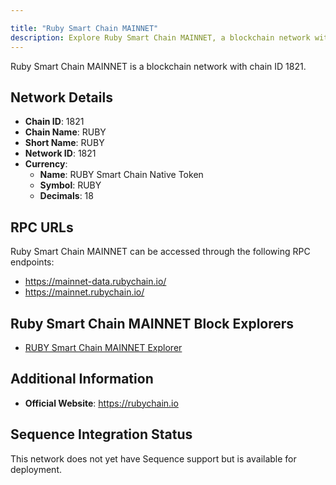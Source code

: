 ```yaml
---

title: "Ruby Smart Chain MAINNET"
description: Explore Ruby Smart Chain MAINNET, a blockchain network with chain ID 1821. Learn about its native currency, RUBY Smart Chain Native Token, and how to interact with the network.
---
```




Ruby Smart Chain MAINNET is a blockchain network with chain ID 1821.

## Network Details

- **Chain ID**: 1821
- **Chain Name**: RUBY
- **Short Name**: RUBY
- **Network ID**: 1821
- **Currency**: 
  - **Name**: RUBY Smart Chain Native Token
  - **Symbol**: RUBY
  - **Decimals**: 18

## RPC URLs

Ruby Smart Chain MAINNET can be accessed through the following RPC endpoints:

- https://mainnet-data.rubychain.io/
- https://mainnet.rubychain.io/

## Ruby Smart Chain MAINNET Block Explorers

- [RUBY Smart Chain MAINNET Explorer](https://rubyscan.net)

## Additional Information

- **Official Website**: https://rubychain.io

## Sequence Integration Status

This network does not yet have Sequence support but is available for deployment.
